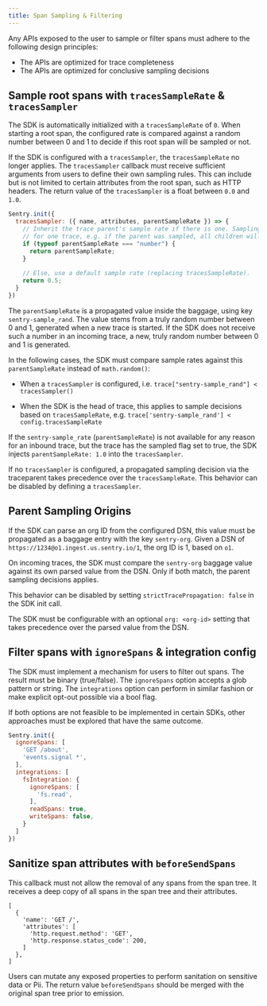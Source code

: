 ```yaml
---
title: Span Sampling & Filtering
---
```


Any APIs exposed to the user to sample or filter spans must adhere to the following design principles:

- The APIs are optimized for trace completeness
- The APIs are optimized for conclusive sampling decisions

## Sample root spans with `tracesSampleRate` & `tracesSampler`

The SDK is automatically initialized with a `tracesSampleRate` of `0`.
When starting a root span, the configured rate is compared against a random number between 0 and 1 to decide if this root span will be sampled or not.

If the SDK is configured with a `tracesSampler`, the `tracesSampleRate` no longer applies.
The `tracesSampler` callback must receive sufficient arguments from users to define their own sampling rules.
This can include but is not limited to certain attributes from the root span, such as HTTP headers.
The return value of the `tracesSampler` is a float between `0.0` and `1.0`.

```js
Sentry.init({
  tracesSampler: ({ name, attributes, parentSampleRate }) => {
    // Inherit the trace parent's sample rate if there is one. Sampling is deterministic 
    // for one trace, e.g. if the parent was sampled, all children will be sampled at the same rate.
    if (typeof parentSampleRate === "number") {
      return parentSampleRate;
    }
    
    // Else, use a default sample rate (replacing tracesSampleRate).
    return 0.5;
  }
})
```

The `parentSampleRate` is a propagated value inside the baggage, using key `sentry-sample_rand`.
The value stems from a truly random number between 0 and 1, generated when a new trace is started. If the SDK does not receive such a number in an incoming trace, a new, truly random number between 0 and 1 is generated.

In the following cases, the SDK must compare sample rates against this `parentSampleRate` instead of `math.random()`:
  
  - When a `tracesSampler` is configured, i.e. `trace["sentry-sample_rand"] < tracesSampler()`
  
  - When the SDK is the head of trace, this applies to sample decisions based on `tracesSampleRate`, e.g. `trace['sentry-sample_rand'] < config.tracesSampleRate`

If the `sentry-sample_rate` (`parentSampleRate`) is not available for any reason for an inbound trace, but the trace has the sampled flag set to true, the SDK injects `parentSampleRate: 1.0` into the `tracesSampler`.

If no `tracesSampler` is configured, a propagated sampling decision via the traceparent takes precedence over the `tracesSampleRate`. This behavior can be disabled by defining a `tracesSampler`.
 
## Parent Sampling Origins

If the SDK can parse an org ID from the configured DSN, this value must be propagated as a baggage entry with the key `sentry-org`. Given a DSN of `https://1234@o1.ingest.us.sentry.io/1`, the org ID is 1, based on `o1`.

On incoming traces, the SDK must compare the `sentry-org` baggage value against its own parsed value from the DSN. Only if both match, the parent sampling decisions applies.

This behavior can be disabled by setting `strictTracePropagation: false` in the SDK init call.

The SDK must be configurable with an optional `org: <org-id>` setting that takes precedence over the parsed value from the DSN.

## Filter spans with `ignoreSpans` & integration config

The SDK must implement a mechanism for users to filter out spans. The result must be binary (true/false).
The `ignoreSpans` option accepts a glob pattern or string.
The `integrations` option can perform in similar fashion or make explicit opt-out possible via a bool flag.

If both options are not feasible to be implemented in certain SDKs, other approaches must be explored that have the same outcome.

```js
Sentry.init({
  ignoreSpans: [
    'GET /about',
    'events.signal *',
  ],
  integrations: [
    fsIntegration: {
      ignoreSpans: [
        'fs.read',
      ],
      readSpans: true,
      writeSpans: false,
    }
  ]
})
```

## Sanitize span attributes with `beforeSendSpans`

This callback must not allow the removal of any spans from the span tree.
It receives a deep copy of all spans in the span tree and their attributes.

```
[
  {
    'name': 'GET /',
    'attributes': [
      'http.request.method': 'GET',
      'http.response.status_code': 200,
    ]
  },
]
```

Users can mutate any exposed properties to perform sanitation on sensitive data or Pii.
The return value `beforeSendSpans` should be merged with the original span tree prior to emission.
